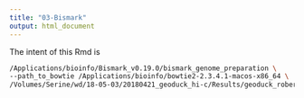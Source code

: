 ```yaml
---
title: "03-Bismark"
output: html_document
---
```


The intent of this Rmd is 


```bash
/Applications/bioinfo/Bismark_v0.19.0/bismark_genome_preparation \
--path_to_bowtie /Applications/bioinfo/bowtie2-2.3.4.1-macos-x86_64 \
/Volumes/Serine/wd/18-05-03/20180421_geoduck_hi-c/Results/geoduck_roberts\ results\ 2018-04-21\ 18:09:04.514704/
```

